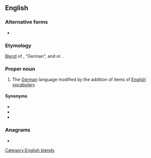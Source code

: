 ==English==

===Alternative forms===
* {{l|en|Denglisch}}

===Etymology===
[[blend|Blend]] of {{m|de|Deutsch}}, "German", and {{m|de|Englisch}} or {{m|en|English}}.

===Proper noun===
{{wikipedia}}
{{en-proper noun}}

# The [[German]] language modified by the addition of items of [[English]] [[vocabulary]].

====Synonyms====
* {{l|en|Engleutsch}}
* {{l|en|Germish}}
* {{l|en|Germlish}}

===Anagrams===
* {{anagrams|en|a=deghilns|Hedglins|hind legs|hindlegs|shingled}}

[[Category:English blends]]